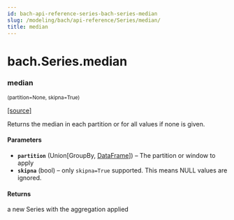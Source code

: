 ```yaml
---
id: bach-api-reference-series-bach-series-median
slug: /modeling/bach/api-reference/Series/median/
title: median
---
```


# bach.Series.median

<div className="method">

### <span className="name">median</span>

<small className="parameter-list">(<span className="parameter" id="partition">partition=None</span>, <span className="parameter" id="skipna">skipna=True</span>)</small>


&#8203;<span className="view-source">[[source]](https://github.com/objectiv/objectiv-analytics/blob/main/bach/bach/series/series.py)</span>

<div className="content">

Returns the median in each partition or for all values if none is given.


#### Parameters

* **`partition`** (Union[GroupBy, [DataFrame](/modeling/bach/api-reference/DataFrame/bach.DataFrame.mdx)]) – The partition or window to apply
* **`skipna`** (bool) – only `skipna=True` supported. This means NULL values are ignored.



#### Returns

a new Series with the aggregation applied



</div>


</div>
